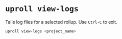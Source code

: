 # `uproll view-logs`

Tails log files for a selected rollup. Use `Ctrl‑C` to exit.

```bash
uproll view-logs <project_name>
``` 